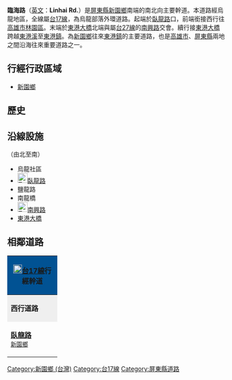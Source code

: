 {{multiple issues|
{{unreferenced|time=2014-03-03T02:50:00+00:00}}
{{Notability Unreferenced|time=2014-03-03T02:50:00+00:00}}
{{refimprove|time=2014-03-03}}
}}
{{Otheruses|臨海路|other=同名或類似名的其它條目描述}}
'''臨海路'''（[[英文|英文]]：'''Linhai Rd.'''）是[[屏東縣|屏東縣]][[新園鄉_(台灣)|新園鄉]]南端的南北向主要幹道。本道路經烏龍地區，全線屬[[台17線|台17線]]，為烏龍部落外環道路。起端於[[臥龍路_(新園鄉)|臥龍路]]口，前端銜接西行往[[高雄市|高雄市]][[林園區|林園區]]。末端於[[東港大橋|東港大橋]]北端與屬[[台27線|台27線]]的[[南興路_(新園鄉)|南興路]]交會。續行接[[東港大橋|東港大橋]]跨越[[東港溪|東港溪]]至[[東港鎮_(台灣)|東港鎮]]。為[[新園鄉_(台灣)|新園鄉]]往來[[東港鎮_(台灣)|東港鎮]]的主要道路，也是[[高雄市|高雄市]]、[[屏東縣|屏東縣]]兩地之間沿海往來重要道路之一。

== 行經行政區域 ==
* [[新園鄉_(台灣)|新園鄉]]

== 歷史 ==
{{expand section}}

== 沿線設施 ==
（由北至南）
* 烏龍社區
* [[File:TW_PHW17.svg|23px]][[臥龍路_(新園鄉)|臥龍路]]
* 鹽龍路
* 南龍橋
* [[File:TW_PHW27.svg|23px]][[南興路_(新園鄉)|南興路]]
* [[東港大橋|東港大橋]]

== 相鄰道路 ==
{|  class="toccolours" border="1" cellpadding="4" style="margin: 0 auto; border-collapse: collapse; text-align: center; white-space:nowrap;"
|-

! colspan="5" style="background: #015293;" | '''[[File:TW_PHW17.svg|20px]][[台17線|台17線]]行經幹道'''
|-
| style="background: #efefef;" | '''西行道路'''
| colspan="3" style="background: #efefef;"   |'''[[屏東縣|屏東縣]]段'''
| style="background: #efefef;" | '''南行道路'''
|-
| style="width:100px; height:70px;"| '''[[臥龍路_(新園鄉)|臥龍路]]'''<br /><small>[[新園鄉_(台灣)|新園鄉]]</small>
| width="1px" style="background: #015293;"|
|  style="width:150px; height:70px" | '''臨海路'''<br /><small>[[新園鄉_(台灣)|新園鄉]]</small>
| width="1px" style="background: #015293;"|
| style="width:100px; height:70px;" | '''[[沿海路_(東港鎮)|沿海路]]'''<br /><small>[[東港鎮_(台灣)|東港鎮]]</small>
{| border="0"
|}
|}

{{DEFAULTSORT:臨海路}}
[[Category:新園鄉_(台灣)|Category:新園鄉 (台灣)]]
[[Category:台17線|Category:台17線]]
[[Category:屏東縣道路|Category:屏東縣道路]]


{{TW-road-stub}}